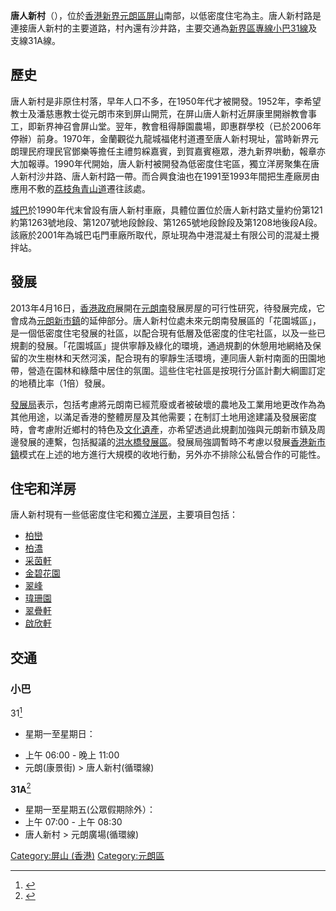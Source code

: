 {{Notability Unreferenced |time=2019-08-10T18:16:30+00:00}}
'''唐人新村'''（{{Lang-en|Tong Yan San Tsuen}}），位於[[香港|香港]][[新界|新界]][[元朗區|元朗區]][[屏山_(香港)|屏山]]南部，以低密度住宅為主。唐人新村路是連接唐人新村的主要道路，村內還有沙井路，主要交通為[[新界區專線小巴31線|新界區專線小巴31線]]及支線31A線。

==歷史==
唐人新村是非原住村落，早年人口不多，在1950年代才被開發。1952年，李希望教士及潘慈惠教士從元朗市來到屏山開荒，在屏山唐人新村近屏康里開辦教會事工，即新界神召會屏山堂。翌年，教會租得靜園農場，即惠群學校（已於2006年停辦）前身。1970年，金蘭觀從九龍城福佬村道遷至唐人新村現址，當時新界元朗理民府理民官鄧樂等擔任主禮剪綵嘉賓，到賀嘉賓極眾，港九新界哄動，報章亦大加報導。1990年代開始，唐人新村被開發為低密度住宅區，獨立洋房聚集在唐人新村沙井路、唐人新村路一帶。而合興食油也在1991至1993年間把生產廠房由應用不敷的[[荔枝角|荔枝角]][[青山道|青山道]]遷往該處。

[[城巴|城巴]]於1990年代末曾設有唐人新村車廠，具體位置位於唐人新村路丈量約份第121約第1263號地段、第1207號地段餘段、第1265號地段餘段及第1208地後段A段。該廠於2001年為城巴屯門車廠所取代，原址現為中港混凝土有限公司的混凝土攪拌站。

==發展==
2013年4月16日，[[香港政府|香港政府]]展開在[[元朗南|元朗南]]發展房屋的可行性研究，待發展完成，它會成為[[元朗新市鎮|元朗新市鎮]]的延伸部分。唐人新村位處未來元朗南發展區的「花園城區」，是一個低密度住宅發展的社區，以配合現有低層及低密度的住宅社區，以及一些已規劃的發展。「花園城區」提供寧靜及綠化的環境，通過規劃的休憩用地網絡及保留的次生樹林和天然河溪，配合現有的寧靜生活環境，連同唐人新村南面的田園地帶，營造在園林和綠蔭中居住的氛圍。這些住宅社區是按現行分區計劃大綱圖訂定的地積比率（1倍）發展。

[[發展局|發展局]]表示，包括考慮將元朗南已經荒廢或者被破壞的農地及工業用地更改作為為其他用途，以滿足香港的整體房屋及其他需要；在制訂土地用途建議及發展密度時，會考慮附近鄉村的特色及[[文化遺產|文化遺產]]，亦希望透過此規劃加強與元朗新市鎮及周邊發展的連繫，包括擬議的[[洪水橋發展區|洪水橋發展區]]。發展局強調暫時不考慮以發展[[香港新市鎮|香港新市鎮]]模式在上述的地方進行大規模的收地行動，另外亦不排除公私營合作的可能性。

==住宅和洋房==
唐人新村現有一些低密度住宅和獨立[[洋房|洋房]]，主要項目包括：

*[[柏巒|柏巒]]
*[[柏𣾷|柏𣾷]]
*[[采茵軒|采茵軒]]
*[[金碧花園|金碧花園]]
*[[翠峰|翠峰]]
*[[瑋珊園|瑋珊園]]
*[[翠疊軒|翠疊軒]]
*[[啟欣軒|啟欣軒]]

== 交通 ==

=== 小巴 ===
31<ref>{{Cite web|title=31小巴|url=https://www.hkemobility.gov.hk/ris_page/get_gmb_detail.php?route_id=2230&lang=TC|accessdate=|author=|date=|format=|publisher=|language=|archive-date=2020-01-09|archive-url=https://web.archive.org/web/20200109161827/https://www.hkemobility.gov.hk/ris_page/get_gmb_detail.php?route_id=2230&lang=TC|dead-url=no}}</ref>

* 星期一至星期日：

* 上午 06:00 - 晚上 11:00
* 元朗(康景街) > 唐人新村(循環線)

'''31A'''<ref>{{Cite web|title=31A小巴|url=https://www.hkemobility.gov.hk/ris_page/get_gmb_detail.php?route_id=2654&lang=TC|accessdate=|author=|date=|format=|publisher=|language=|archive-date=2020-01-09|archive-url=https://web.archive.org/web/20200109161933/https://www.hkemobility.gov.hk/ris_page/get_gmb_detail.php?route_id=2654&lang=TC|dead-url=no}}</ref>

* 星期一至星期五(公眾假期除外）：
* 上午 07:00 - 上午 08:30
* 唐人新村 > 元朗廣場(循環線)

[[Category:屏山_(香港)|Category:屏山 (香港)]]
[[Category:元朗區|Category:元朗區]]
<references />{{元朗區}}